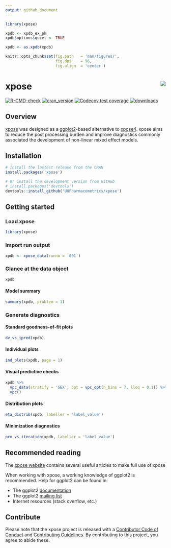```yaml
---
output: github_document
---
```


<!-- README.md is generated from README.Rmd. Please edit that file -->

```r
library(xpose)

xpdb <- xpdb_ex_pk
xpdb$options$quiet <- TRUE

xpdb <- as.xpdb(xpdb)

knitr::opts_chunk$set(fig.path   = 'man/figures/', 
                      fig.dpi    = 96,
                      fig.align  = 'center')
```

# xpose <a href="https://UUPharmacometrics.github.io/xpose/"><img src="man/figures/logo.png" align="right" /></a>

[![R-CMD-check](https://github.com/UUPharmacometrics/xpose/workflows/R-CMD-check/badge.svg)](https://github.com/UUPharmacometrics/xpose/actions)
[![cran_version](https://www.r-pkg.org/badges/version/xpose)](https://CRAN.R-project.org/package=xpose)
[![Codecov test coverage](https://codecov.io/gh/UUPharmacometrics/xpose/branch/master/graph/badge.svg)](https://app.codecov.io/gh/UUPharmacometrics/xpose?branch=master)
[![downloads](https://cranlogs.r-pkg.org/badges/grand-total/xpose)](https://CRAN.R-project.org/package=xpose)

## Overview
[xpose](https://UUPharmacometrics.github.io/xpose/) was designed as a [ggplot2](https://ggplot2.tidyverse.org/)-based alternative to [xpose4](https://uupharmacometrics.github.io/xpose4/). xpose aims to reduce the post processing burden and improve diagnostics commonly associated the development of non-linear mixed effect models.


## Installation
``` r
# Install the lastest release from the CRAN
install.packages('xpose')

# Or install the development version from GitHub
# install.packages('devtools')
devtools::install_github('UUPharmacometrics/xpose')
```


## Getting started

### Load xpose
``` r
library(xpose)
```

### Import run output
``` r
xpdb <- xpose_data(runno = '001')
```

### Glance at the data object
```r
xpdb
```

#### Model summary
```r
summary(xpdb, problem = 1)
```

### Generate diagnostics
#### Standard goodness-of-fit plots
```r
dv_vs_ipred(xpdb)
```

#### Individual plots
```r
ind_plots(xpdb, page = 1)
```

#### Visual predictive checks
```r
xpdb %>% 
  vpc_data(stratify = 'SEX', opt = vpc_opt(n_bins = 7, lloq = 0.1)) %>% 
  vpc()
```

#### Distribution plots
```r
eta_distrib(xpdb, labeller = 'label_value')
```

#### Minimization diagnostics
```r
prm_vs_iteration(xpdb, labeller = 'label_value')
```


## Recommended reading
The [xpose website](https://UUPharmacometrics.github.io/xpose/) contains several useful articles to make full use of xpose

When working with xpose, a working knowledge of ggplot2 is recommended. Help for ggplot2 can be found in:

- The ggplot2 [documentation](https://ggplot2.tidyverse.org/reference/)
- The ggplot2 [mailing list](https://groups.google.com/forum/?fromgroups#!forum/ggplot2)
- Internet resources (stack overflow, etc.)


## Contribute
Please note that the xpose project is released with a [Contributor Code of Conduct](https://github.com/UUPharmacometrics/xpose/blob/master/.github/CODE_OF_CONDUCT.md) and [Contributing Guidelines](https://github.com/UUPharmacometrics/xpose/blob/master/.github/CONTRIBUTING.md). By contributing to this project, you agree to abide these.
